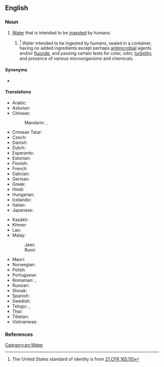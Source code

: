 ==English==
{{rfd|lang=en|SoP?}}
{{wikipedia}}
{{wikibooks}}

===Noun===
{{en-noun|-|s}}

# [[water|Water]] that is intended to be [[ingested]] by humans.
## {{lb|en|US|_|standard of identity}}<ref>The United States standard of identity is from [http://edocket.access.gpo.gov/cfr_2002/aprqtr/21cfr165.110.htm 21 CFR 165.110]</ref> Water intended to be ingested by humans, sealed in a container, having no added ingredients except perhaps [[antimicrobial]] agents and/or [[fluoride]], and passing certain tests for color, odor, [[turbidity]], and presence of various microorganisms and chemicals.

====Synonyms====
* {{l|en|potable}} {{l|en|water}}

====Translations====
{{trans-top|water for humans}}
* Arabic: {{t|ar|مَاء شُرْب}}
* Asturian: {{t|ast|agua potable|f}}
* Chinese:
*: Mandarin: {{t+|cmn|飲用水|sc=Hani}}, {{t+|cmn|饮用水|tr=yǐnyòngshuǐ|sc=Hani}}
* Crimean Tatar: {{t|crh|içilgen suv}}
* Czech: {{t+|cs|pitná voda|f}}
* Danish: {{t+|da|drikkevand}}
* Dutch: {{t+|nl|drinkwater}}
* Esperanto: {{t|eo|trinkakvo}}
* Estonian: {{t|et|joogivesi}}
* Finnish: {{t+|fi|juomavesi}}
* French: {{t+|fr|eau potable|f}}
* Galician: {{t|gl|auga potable|f}}
* German: {{t+|de|Trinkwasser|n}}
* Greek: {{t|el|πόσιμο νερό|n}}
* Hindi: {{t-needed|hi}}
* Hungarian: {{t+|hu|ivóvíz}}
* Icelandic: {{t+|is|drykkjarvatn|n}}
* Italian: {{t|it|acqua potabile|f}}
* Japanese: {{t|ja|飲用水|tr=いんようすい, inyōsui}}
{{trans-mid}}
* Kazakh: {{t|kk|ауыз су|sc=Cyrl}}
* Khmer: {{t-needed|km}}
* Lao: {{t+|lo|ນ້ຳດື່ມ}}
* Malay:
*: Jawi: {{t+|ms|اءير مينوم|sc=Arab}}
*: Rumi: {{t+|ms|air minum}}
* Maori: {{t|mi|wai inu}}
* Norwegian: {{t|no|drikkevann}}
* Polish: {{t|pl|woda do picia}}
* Portuguese: {{t|pt|[[água]] [[potável]]|f}}
* Romanian: {{t|ro|apă potabilă|f}}, {{t|ro|apă de băut|f}}
* Russian: {{t+|ru|питьева́я вода́|f}}
* Slovak: {{t|sk|pitná voda}}
* Spanish: {{t|es|agua potable|f}}
* Swedish: {{t+|sv|dricksvatten}}
* Telugu: {{t+|te|తాగునీరు}}, {{t|te|త్రాగునీరు}}
* Thai: {{t-needed|th}}
* Tibetan: {{t-needed|bo}}
* Vietnamese: {{t-needed|vi}}
{{trans-bottom}}

===References===
<references />

[[Category:en:Water]]